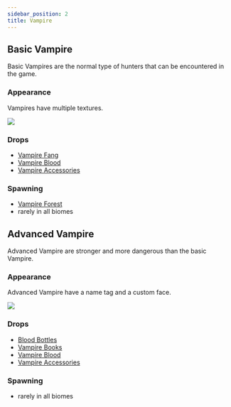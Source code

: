 ```yaml
---
sidebar_position: 2
title: Vampire
---
```


## Basic Vampire

Basic Vampires are the normal type of hunters that can be encountered in the game.

### Appearance

Vampires have multiple textures.

![](../../assets/entities/vampire.png)

### Drops
- [Vampire Fang](../items.mdx#vampire-fang)
- [Vampire Blood](../items.mdx#vampire-blood)
- [Vampire Accessories](../items.mdx#accessories)
### Spawning
- [Vampire Forest](../biomes.md#vampire-forest)
- rarely in all biomes

## Advanced Vampire

Advanced Vampire are stronger and more dangerous than the basic Vampire.

### Appearance

Advanced Vampire have a name tag and a custom face.

![](../../assets/entities/advanced_vampire.png)

### Drops
- [Blood Bottles](../items.mdx#blood-bottle)
- [Vampire Books](../items.mdx#vampire-book)
- [Vampire Blood](../items.mdx#vampire-blood)
- [Vampire Accessories](../items.mdx#accessories)

### Spawning
- rarely in all biomes